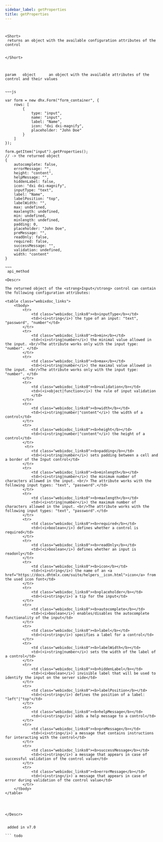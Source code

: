 ```yaml
---
sidebar_label: getProperties
title: getProperties
---
```



          

``` todo


<Short>
 returns an object with the available configuration attributes of the control


</Short>



param   object      an object with the available attributes of the control and their values


~~~js

var form = new dhx.Form("form_container", {
    rows: [
        {
            type: "input",
            name: "input",
            label: "Name",
            icon: "dxi dxi-magnify",
            placeholder: "John Doe"           
        } 
    ]
});

form.getItem("input").getProperties();
// -> the returned object
{
	autocomplete: false,
	errorMessage: "",
	height: "content",
	helpMessage: "",
	hiddenLabel: false,
	icon: "dxi dxi-magnify",
	inputType: "text",
	label: "Name",
	labelPosition: "top",
	labelWidth: "",
	max: undefined,
	maxlength: undefined,
	min: undefined,
	minlength: undefined,
	padding: 0,
	placeholder: "John Doe",
	preMessage: "",
	readOnly: false,
	required: false,
	successMessage: "",
	validation: undefined,
	width: "content"	
}

~~~
 api_method

<Descr>

The returned object of the <strong>Input</strong> control can contain the following configuration attributes:

<table class="webixdoc_links">
	<tbody>
        <tr>
			<td class="webixdoc_links0"><b>inputType</b></td>
			<td>(<i>string</i>) the type of an input: "text", "password", "number"</td>
		</tr>
		<tr>
			<td class="webixdoc_links0"><b>min</b></td>
			<td>(<i>string|number</i>) the minimal value allowed in the input. <br/>The attribute works only with the input type: "number". </td>
		</tr>
		<tr>
			<td class="webixdoc_links0"><b>max</b></td>
			<td>(<i>string|number</i>) the maximal value allowed in the input. <br/>The attribute works only with the input type: "number". </td>
		</tr>
        <tr>
			<td class="webixdoc_links0"><b>validation</b></td>
			<td>(<i>object|function</i>) the rule of input validation
            </td>
		</tr>
        <tr>
			<td class="webixdoc_links0"><b>width</b></td>
			<td>(<i>string|number|"content"</i>) the width of a control</td>
		</tr>
        <tr>
			<td class="webixdoc_links0"><b>height</b></td>
			<td>(<i>string|number|"content"</i>) the height of a control</td>
		</tr>
         <tr>
			<td class="webixdoc_links0"><b>padding</b></td>
			<td>(<i>string|number</i>) sets padding between a cell and a border of the Input control</td>
		</tr>
		<tr>
			<td class="webixdoc_links0"><b>minlength</b></td>
			<td>(<i>string|number</i>) the minimum number of characters allowed in the input. <br/> The attribute works with the following input types: "text", "password".</td>
		</tr>
		<tr>
			<td class="webixdoc_links0"><b>maxlength</b></td>
			<td>(<i>string|number</i>) the maximum number of characters allowed in the input. <br/>The attribute works with the following input types: "text", "password".</td>
		</tr>
        <tr>
			<td class="webixdoc_links0"><b>required</b></td>
			<td>(<i>boolean</i>) defines whether a control is required</td>
		</tr>
        <tr>
			<td class="webixdoc_links0"><b>readOnly</b></td>
			<td>(<i>boolean</i>) defines whether an input is readonly</td>
		</tr>
        <tr>
			<td class="webixdoc_links0"><b>icon</b></td>
			<td>(<i>string</i>) the name of an <a href="https://docs.dhtmlx.com/suite/helpers__icon.html">icon</a> from the used icon font</td>
		</tr>
        <tr>
			<td class="webixdoc_links0"><b>placeholder</b></td>
			<td>(<i>string</i>) a tip for the input</td>
		</tr>
        <tr>
			<td class="webixdoc_links0"><b>autocomplete</b></td>
			<td>(<i>boolean</i>) enables/disables the autocomplete functionality of the input</td>
		</tr>
        <tr>
			<td class="webixdoc_links0"><b>label</b></td>
			<td>(<i>string</i>) specifies a label for a control</td>
		</tr>
        <tr>
			<td class="webixdoc_links0"><b>labelWidth</b></td>
			<td>(<i>string|number</i>) sets the width of the label of a control</td>
		</tr>
        <tr>
			<td class="webixdoc_links0"><b>hiddenLabel</b></td>
			<td>(<i>boolean</i>) invisible label that will be used to identify the input on the server side</td>
		</tr>
        <tr>
			<td class="webixdoc_links0"><b>labelPosition</b></td>
			<td>(<i>string</i>) defines the position of a label: "left"|"top"</td>
		</tr>
        <tr>
			<td class="webixdoc_links0"><b>helpMessage</b></td>
			<td>(<i>string</i>) adds a help message to a control</td>
		</tr>
        <tr>
			<td class="webixdoc_links0"><b>preMessage</b></td>
			<td>(<i>string</i>) a message that contains instructions for interacting with the control</td>
		</tr>
        <tr>
			<td class="webixdoc_links0"><b>successMessage</b></td>
			<td>(<i>string</i>) a message that appears in case of successful validation of the control value</td>
		</tr>
        <tr>
			<td class="webixdoc_links0"><b>errorMessage</b></td>
			<td>(<i>string</i>) a message that appears in case of error during validation of the control value</td>
		</tr>
    </tbody>
</table>




</Descr>


 added in v7.0

``` todo
